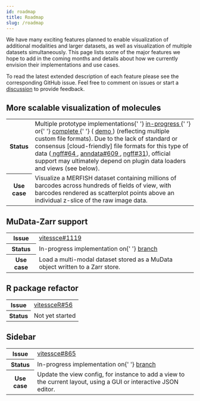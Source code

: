 ```yaml
---
id: roadmap
title: Roadmap
slug: /roadmap
---
```


We have many exciting features planned to enable visualization of additional modalities and larger datasets, as well as visualization of multiple datasets simultaneously. This page lists some of the major features we hope to add in the coming months and details about how we currently envision their implementations and use cases.

To read the latest extended description of each feature please see the corresponding GitHub issue. Feel free to comment on issues or start a [discussion](https://github.com/vitessce/vitessce/discussions/new) to provide feedback.

## More scalable visualization of molecules

<table>
  <tr>
    <th>Status</th>
    <td>
      Multiple prototype implementations{' '}
      <a href="https://github.com/vitessce/vitessce/tree/keller-mark/merfish-merge">
        in-progress
      </a>{' '}
      or{' '}
      <a href="https://github.com/vitessce/vitessce/tree/keller-mark/baysor-v2">
        complete
      </a>{' '}
      (
      <a href="https://s3.amazonaws.com/vitessce-data/demos/2021-10-18/8f814e89/index.html?dataset=petukhov-2021-nat-biotechnol">
        demo
      </a>
      ) (reflecting multiple custom file formats). Due to the lack of standard or
      consensus [cloud-friendly] file formats for this type of data (<a href="https://github.com/ome/ngff/pull/64">
        ngff#64
      </a>, <a href="https://github.com/theislab/anndata/issues/609">
        anndata#609
      </a>, <a href="https://github.com/ome/ngff/issues/31">ngff#31</a>), official
      support may ultimately depend on plugin data loaders and views (see below).
    </td>
  </tr>
  <tr>
    <th>Use case</th>
    <td>
      Visualize a MERFISH dataset containing millions of barcodes across
      hundreds of fields of view, with barcodes rendered as scatterplot points
      above an individual z-slice of the raw image data.
    </td>
  </tr>
</table>

## MuData-Zarr support

<table>
  <tr>
    <th>Issue</th>
    <td>
      <a href="https://github.com/vitessce/vitessce/issues/1119">
        vitessce#1119
      </a>
    </td>
  </tr>
  <tr>
    <th>Status</th>
    <td>
      In-progress implementation on{' '}
      <a href="https://github.com/vitessce/vitessce/tree/keller-mark/mudata-loaders-v2">
        branch
      </a>
    </td>
  </tr>
  <tr>
    <th>Use case</th>
    <td>
      Load a multi-modal dataset stored as a MuData object written to a Zarr
      store.
    </td>
  </tr>
</table>

## R package refactor

<table>
  <tr>
    <th>Issue</th>
    <td>
      <a href="https://github.com/vitessce/vitessceR/issues/56">vitessceR#56</a>
    </td>
  </tr>
  <tr>
    <th>Status</th>
    <td>Not yet started</td>
  </tr>
</table>

## Sidebar

<table>
  <tr>
    <th>Issue</th>
    <td>
      <a href="https://github.com/vitessce/vitessce/issues/865">vitessce#865</a>
    </td>
  </tr>
  <tr>
    <th>Status</th>
    <td>
      In-progress implementation on{' '}
      <a href="https://github.com/vitessce/vitessce/tree/keller-mark/sidebar-v2">
        branch
      </a>
    </td>
  </tr>
  <tr>
    <th>Use case</th>
    <td>
      Update the view config, for instance to add a view to the current layout,
      using a GUI or interactive JSON editor.
    </td>
  </tr>
</table>
